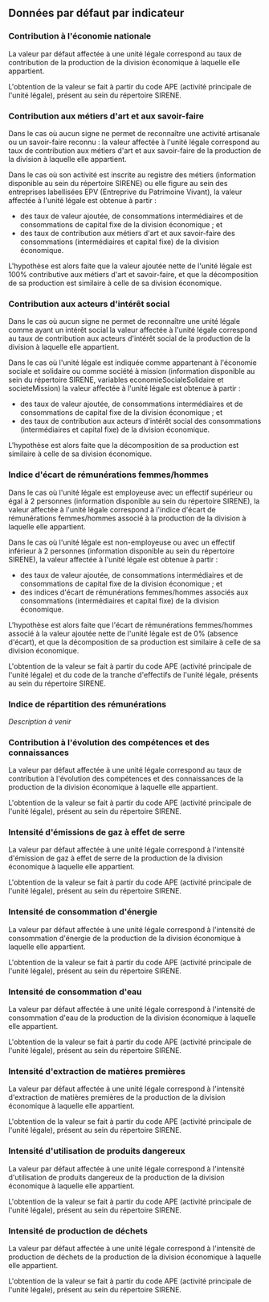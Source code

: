 ## Données par défaut par indicateur

### Contribution à l'économie nationale

La valeur par défaut affectée à une unité légale correspond au taux de contribution de la production de la division économique à laquelle elle appartient.

L'obtention de la valeur se fait à partir du code APE (activité principale de l'unité légale), présent au sein du répertoire SIRENE.

### Contribution aux métiers d'art et aux savoir-faire

Dans le cas où aucun signe ne permet de reconnaître une activité artisanale ou un savoir-faire reconnu : la valeur affectée à l'unité légale correspond au taux de contribution aux métiers d'art et aux savoir-faire de la production de la division à laquelle elle appartient.

Dans le cas où son activité est inscrite au registre des métiers (information disponible au sein du répertoire SIRENE) ou elle figure au sein des entreprises labellisées EPV (Entreprive du Patrimoine Vivant), la valeur affectée à l'unité légale est obtenue à partir :

- des taux de valeur ajoutée, de consommations intermédiaires et de consommations de capital fixe de la division économique ; et
- des taux de contribution aux métiers d'art et aux savoir-faire des consommations (intermédiaires et capital fixe) de la division économique.

L'hypothèse est alors faite que la valeur ajoutée nette de l'unité légale est 100% contributive aux métiers d'art et savoir-faire, et que la décomposition de sa production est similaire à celle de sa division économique.

### Contribution aux acteurs d'intérêt social

Dans le cas où aucun signe ne permet de reconnaître une unité légale comme ayant un intérêt social la valeur affectée à l'unité légale correspond au taux de contribution aux acteurs d'intérêt social de la production de la division à laquelle elle appartient.

Dans le cas où l'unité légale est indiquée comme appartenant à l'économie sociale et solidaire ou comme société à mission (information disponible au sein du répertoire SIRENE, variables economieSocialeSolidaire et societeMission) la valeur affectée à l'unité légale est obtenue à partir :

- des taux de valeur ajoutée, de consommations intermédiaires et de consommations de capital fixe de la division économique ; et
- des taux de contribution aux acteurs d'intérêt social des consommations (intermédiaires et capital fixe) de la division économique.

L'hypothèse est alors faite que la décomposition de sa production est similaire à celle de sa division économique.

### Indice d'écart de rémunérations femmes/hommes

Dans le cas où l'unité légale est employeuse avec un effectif supérieur ou égal à 2 personnes (information disponible au sein du répertoire SIRENE), la valeur affectée à l'unité légale correspond à l'indice d'écart de rémunérations femmes/hommes associé à la production de la division à laquelle elle appartient.

Dans le cas où l'unité légale est non-employeuse ou avec un effectif inférieur à 2 personnes (information disponible au sein du répertoire SIRENE), la valeur affectée à l'unité légale est obtenue à partir :

- des taux de valeur ajoutée, de consommations intermédiaires et de consommations de capital fixe de la division économique ; et
- des indices d'écart de rémunérations femmes/hommes associés aux consommations (intermédiaires et capital fixe) de la division économique.

L'hypothèse est alors faite que l'écart de rémunérations femmes/hommes associé à la valeur ajoutée nette de l'unité légale est de 0% (absence d'écart), et que la décomposition de sa production est similaire à celle de sa division économique.

L'obtention de la valeur se fait à partir du code APE (activité principale de l'unité légale) et du code de la tranche d'effectifs de l'unité légale, présents au sein du répertoire SIRENE.

### Indice de répartition des rémunérations

*Description à venir*

### Contribution à l'évolution des compétences et des connaissances

La valeur par défaut affectée à une unité légale correspond au taux de contribution à l'évolution des compétences et des connaissances de la production de la division économique à laquelle elle appartient.

L'obtention de la valeur se fait à partir du code APE (activité principale de l'unité légale), présent au sein du répertoire SIRENE.

### Intensité d'émissions de gaz à effet de serre

La valeur par défaut affectée à une unité légale correspond à l'intensité d'émission de gaz à effet de serre de la production de la division économique à laquelle elle appartient.

L'obtention de la valeur se fait à partir du code APE (activité principale de l'unité légale), présent au sein du répertoire SIRENE.

### Intensité de consommation d'énergie

La valeur par défaut affectée à une unité légale correspond à l'intensité de consommation d'énergie de la production de la division économique à laquelle elle appartient.

L'obtention de la valeur se fait à partir du code APE (activité principale de l'unité légale), présent au sein du répertoire SIRENE.

### Intensité de consommation d'eau

La valeur par défaut affectée à une unité légale correspond à l'intensité de consommation d'eau de la production de la division économique à laquelle elle appartient.

L'obtention de la valeur se fait à partir du code APE (activité principale de l'unité légale), présent au sein du répertoire SIRENE.

### Intensité d'extraction de matières premières

La valeur par défaut affectée à une unité légale correspond à l'intensité d'extraction de matières premières de la production de la division économique à laquelle elle appartient.

L'obtention de la valeur se fait à partir du code APE (activité principale de l'unité légale), présent au sein du répertoire SIRENE.

### Intensité d'utilisation de produits dangereux

La valeur par défaut affectée à une unité légale correspond à l'intensité d'utilisation de produits dangereux de la production de la division économique à laquelle elle appartient.

L'obtention de la valeur se fait à partir du code APE (activité principale de l'unité légale), présent au sein du répertoire SIRENE.

### Intensité de production de déchets

La valeur par défaut affectée à une unité légale correspond à l'intensité de production de déchets de la production de la division économique à laquelle elle appartient.

L'obtention de la valeur se fait à partir du code APE (activité principale de l'unité légale), présent au sein du répertoire SIRENE.
